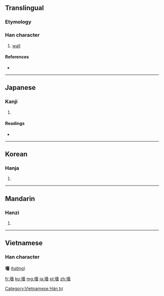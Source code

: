 {{also|墙|牆}}
==Translingual==

===Etymology===
{{Han compound|土|嗇|c1=s|c2=p|t1=soil|ls=psc}}

===Han character===
{{Han char|rn=32|rad=土|as=13|sn=16|four=4416<sub>1</sub>|canj=土土人田 (GGOW)}}

# [[wall]]

====References====
* {{Han ref|kx=0239.300|dkj=05505|dj=0479.190|hdz=10490.140|uh=58BB|ud=22715}}

----

==Japanese==

===Kanji===
{{ja-kanji|grade=|rs=土13}}

# {{defn|lang=ja|sort=土13}}

====Readings====
* {{ja-readings|on=[[しょう]] (shō)|kun=[[かき]] (kaki)}}

----

==Korean==

===Hanja===
{{ko-hanja|hangeul=장|rv=jang|mr=chang}}

# {{defn|lang=ko|sort=土13}}

----

==Mandarin==

===Hanzi===
{{cmn-hanzi|sim=墙|pin=[[bēi]] ([[bei1]]), [[bì]] ([[bi4]]), [[pì]] ([[pi4]]), [[qiáng]] ([[qiang2]])|wg=pei<sup>1</sup>, pi<sup>4</sup>, p'i<sup>4</sup>, ch'iang<sup>2</sup>}}
#{{defn|lang=cmn|sort=土13}}

----

==Vietnamese==
===Han character===
'''墻''' ([[tường]])

[[Category:Vietnamese Hán tự]]

[[fr:墻]]
[[ko:墻]]
[[mg:墻]]
[[ja:墻]]
[[pl:墻]]
[[zh:墻]]
